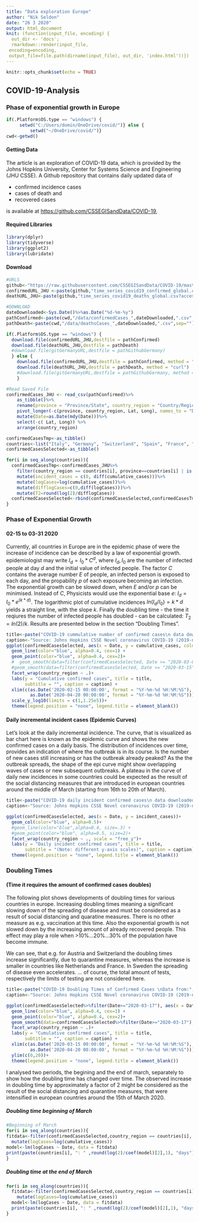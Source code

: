 ```yaml
---
title: "Data exploration Europe"
author: "Nik Seldon"
date: "26 3 2020"
output: html_document
knit: (function(input_file, encoding) {
  out_dir <- 'docs';
  rmarkdown::render(input_file,
 encoding=encoding,
 output_file=file.path(dirname(input_file), out_dir, 'index.html'))})
---
```


```r
knitr::opts_chunk$set(echo = TRUE)
```
## COVID-19-Analysis
### Phase of exponential growth in Europe

```r
if(.Platform$OS.type == "windows") {
     setwd("C:/Users/domin/OneDrive/covid/")} else {
         setwd("~/OneDrive/covid/")}
cwd<-getwd()
```

#### Getting Data

The article is an exploration of COVID-19 data, which is provided by the Johns Hopkins University, Center for Systems Science and Engineering (JHU CSSE). A Github repository that contains daily updated data of  

* confirmed incidence cases 
* cases of death and 
* recovered cases 

is available at [https://github.com/CSSEGISandData/COVID-19](https://github.com/CSSEGISandData/COVID-19),

#### Required Libraries
```r
library(dplyr)
library(tidyverse)
library(ggplot2)
library(lubridate)
```
#### Download 
```r
#URLS
github<-"https://raw.githubusercontent.com/CSSEGISandData/COVID-19/master/csse_covid_19_data/csse_covid_19_time_series/"
confirmedURL_JHU <-paste(github,"time_series_covid19_confirmed_global.csv?accessType=DOWNLOAD", sep="")
deathURL_JHU<-paste(github,"time_series_covid19_deaths_global.csv?accessType=DOWNLOAD", sep="")
```

```r
#DOWNLOAD
dateDownloaded<-Sys.Date()%>%as.Date("%d-%m-%y")
pathConfirmed<-paste(cwd,"/data/confirmedCases_",dateDownloaded,".csv",sep="")
pathDeath<-paste(cwd,"/data/deathsCases_",dateDownloaded,".csv",sep="")

if(.Platform$OS.type == "windows") {
  download.file(confirmedURL_JHU,destfile = pathConfirmed)
  download.file(deathURL_JHU,destfile = pathDeath)
  #download.file(gitGermanyURL,destfile = pathGithubGermany)
  } else { 
    download.file(confirmedURL_JHU,destfile = pathConfirmed, method = "curl")
    download.file(deathURL_JHU,destfile = pathDeath, method = "curl")
    #download.file(gitGermanyURL,destfile = pathGithubGermany, method = "curl")
    }
```

```r
#Read Saved File
confirmedCases_JHU <- read_csv(pathConfirmed)%>%
    as_tibble()%>%
    rename(province = "Province/State", country_region = "Country/Region")%>% 
    pivot_longer(-c(province, country_region, Lat, Long), names_to = "Date", values_to = "cumulative_cases") %>% 
    mutate(Date=as.Date(mdy(Date)))%>%
    select(-c( Lat, Long)) %>%
    arrange(country_region)

confirmedCasesTmp<-as_tibble()    
countries<-list("Italy", "Germany", "Switzerland", "Spain", "France", "Netherlands","Sweden","Austria", "Belgium" )
confirmedCasesSelected<-as_tibble()

for(i in seq_along(countries)){
  confirmedCasesTmp<-confirmedCases_JHU%>%
    filter(country_region == countries[i], province==countries[i] | is.na(province))%>%
    mutate(incident_cases = c(0, diff(cumulative_cases)))%>%
    mutate(logCases=log(cumulative_cases))%>%
    mutate(difflogCases=c(0,diff(logCases)))%>%
    mutate(T2=round(log(2)/difflogCases))
  confirmedCasesSelected<-rbind(confirmedCasesSelected,confirmedCasesTmp)
}

```

### Phase of Exponential Growth
#### 02-15 to 03-31 2020

Currently, all countries in Europe are in the epidemic phase of were the increase of incidence can be described by a law of exponential growth. epidemiologist may write $I_d=I_0* C^d$, where $I_d, I_0$ are the number of infected people at day $d$ and the initial value of infected people. The factor $C$ contains the average number $E$ of people, an infected person is exposed to each day, and the propability $p$ of each exposure becoming an infection. The exponential growth can be slowed down, when $E$ and/or $p$ can be minimised. Instead of $C$, Physicists would use the exponential base $e$: $I_d=I_0 * e^{(k*d)}$. The logarithmic plot of cumulative incidences $ln(I_d/I_0)=k*d$ yields a straight line, with the slope $k$. Finally the doubling time - the time it reqiures the number of infected people has doubled -  can be calculated: $T_2 = ln(2)/k$. Results are presented below in the section "Doubling Times".


```r
title<-paste("COVID-19 cummulative number of confirmed cases\n data downloaded from Johns Hopkins University: ", dateDownloaded)
caption<-"Source: Johns Hopkins CSSE Novel coronavirus COVID-19 (2019-nCoV)\n data repository: https://github.com/CSSEGISandData/COVID-19"
ggplot(confirmedCasesSelected, aes(x = Date, y = cumulative_cases, colour=country_region))+ 
  geom_line(color="blue", alpha=0.4, cex=1) + 
  geom_point(color="blue", alpha=0.4, cex=2)+
  #  geom_smooth(data=filter(confirmedCasesSelected, Date >= "2020-03-01", Date <= "2020-03-15"), method = "lm",formula =y ~x, col="purple")+
  #geom_smooth(data=filter(confirmedCasesSelected, Date >= "2020-03-15",Date <= dateDownloaded), method = "lm",formula =y ~x, col="red")+
  facet_wrap(country_region ~ .)+
  labs(y = "Cumulative confirmed cases", title = title, 
       subtitle = "", caption = caption) +
  xlim(c(as.Date('2020-02-15 00:00:00', format = "%Y-%m-%d %H:%M:%S"),
         as.Date('2020-04-20 00:00:00', format = "%Y-%m-%d %H:%M:%S")))+
  scale_y_log10(limits = c(1,1.25e5))+
  theme(legend.position = "none", legend.title = element_blank())

```


#### Daily incremental incident cases (Epidemic Curves)

Let's look at the daily incremental incidence. 
The curve, that is visualized as bar chart here is known as the epidemic curve and shows the new confirmed cases on a daily basis.  The distribution of incidences over time, provides an indication of where the outbreak is in its course. Is the number of new cases still increasing or has the outbreak already peaked? As the the outbreak spreads, the shape of the epi curve might show overlapping waves of cases or new subsequent outbreaks. A plateau in the curve of daily new incidences in some countries could be expected as the result of the social distancing measures that are introduced in european countries around the middle of March (starting from 16th to 20th of March).


```r
title<-paste("COVID-19 daily incident confirmed cases\n data downloaded from Johns Hopkins University: ", dateDownloaded)
caption<-"Source: Johns Hopkins CSSE Novel coronavirus COVID-19 (2019-nCoV)\n data repository: https://github.com/CSSEGISandData/COVID-19"

ggplot(confirmedCasesSelected, aes(x = Date, y = incident_cases))+ 
  geom_col(color="blue", alpha=0.5)+
  #geom_line(color="blue",alpha=0.4, size=.3) + 
  #geom_point(color="blue", alpha=0.5, size=2)+
  facet_wrap(country_region ~ ., scale = "free_y")+
  labs(y = "Daily incident confirmed cases", title = title, 
       subtitle = "(Note: different y-axis scales)", caption = caption)+
  theme(legend.position = "none", legend.title = element_blank())
```


### Doubling Times
#### (Time it requires the amount of confirmed cases doubles)

The following plot shows developments of doubling times for various countries in europe. Increasing doubling times meaning a significant slowing down of the spreading of disease and must be considered as a result of social distancing and quaratine measures. There is no other measure as e.g. vaccination at this time. Also the exponential growth is not slowed down by the increasing amount of already recovered people. This effect may play a role when >10%...20%...30% of the population have become immune.

We can see, that e.g. for Austria and Switzerland the doubling times increase significantly, due to quarantine measures, whereas the increase is smaller in countries like Netherlands and France. In Sweden the spreading of disease even accelerates. ... of course, the total amount of tests, respectively the limits of testing  are not considered here.   

```r
title<-paste("COVID-19 Doubling Times of Confirmed Cases \nData from:", dateDownloaded)
caption<-"Source: Johns Hopkins CSSE Novel coronavirus COVID-19 (2019-nCoV)\n data repository: https://github.com/CSSEGISandData/COVID-19"

ggplot(confirmedCasesSelected%>%filter(Date>="2020-03-17"), aes(x = Date, y = T2))+ 
  geom_line(color="blue", alpha=0.4, cex=1) + 
  geom_point(color="blue", alpha=0.4, cex=2)+
  geom_smooth(data=confirmedCasesSelected%>%filter(Date>="2020-03-17"), method = "lm",formula =y ~x, col="purple")+
  facet_wrap(country_region ~ .)+
  labs(y = "Cumulative confirmed cases", title = title, 
       subtitle = "", caption = caption) +
  xlim(c(as.Date('2020-03-15 00:00:00', format = "%Y-%m-%d %H:%M:%S"),
         as.Date('2020-04-20 00:00:00', format = "%Y-%m-%d %H:%M:%S")))+
  ylim(c(0,20))+
  theme(legend.position = "none", legend.title = element_blank())
```


I analysed two periods, the begining and the end of march, separately to show how the doubling time has changed over time. The observed increase in doubling time by approximately a factor of 2 might be considered as the result of the social distancing and quarantine measures, that were intensified in european countries around the 15th of March 2020.

##### Doubling time beginning of March

```r
#Beginning of March
for(i in seq_along(countries)){
fitdata<-filter(confirmedCasesSelected,country_region == countries[i], Date >= "2020-03-01", Date <= "2020-03-15")%>%
  mutate(logCases=log(cumulative_cases))
model<-lm(logCases ~ Date, data = fitdata)
print(paste(countries[i], ": " ,round(log(2)/coef(model)[2],1), "days"))
}
```
##### Doubling time at the end of March
```r
for(i in seq_along(countries)){
  fitdata<-filter(confirmedCasesSelected,country_region == countries[i], Date >= "2020-03-16", Date <= dateDownloaded)%>%
    mutate(logCases=log(cumulative_cases))
  model<-lm(logCases ~ Date, data = fitdata)
  print(paste(countries[i], ": " ,round(log(2)/coef(model)[2],1), "days"))
}
```


